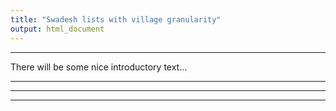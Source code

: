 ```yaml
---
title: "Swadesh lists with village granularity"
output: html_document
---
```



***
There will be some nice introductory text...


***


***

***


